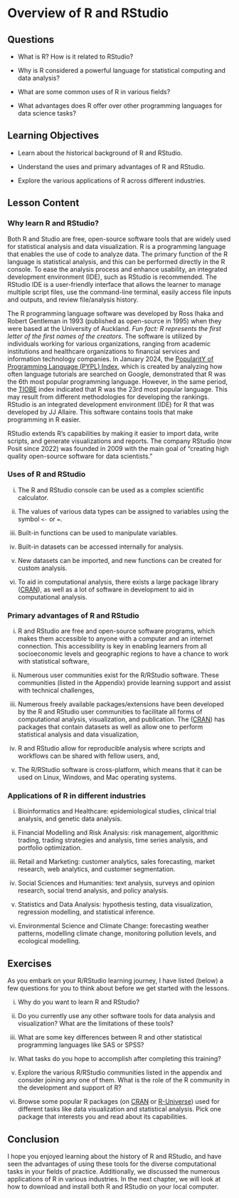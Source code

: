 # Overview of R and RStudio {#sec-overview}

## Questions

-   What is R? How is it related to RStudio?

-   Why is R considered a powerful language for statistical computing and data analysis?

-   What are some common uses of R in various fields?

-   What advantages does R offer over other programming languages for data science tasks?

## Learning Objectives

-   Learn about the historical background of R and RStudio.

-   Understand the uses and primary advantages of R and RStudio.

-   Explore the various applications of R across different industries.

## Lesson Content

### Why learn R and RStudio?

Both R and Studio are free, open-source software tools that are widely used for statistical analysis and data visualization. R is a programming language that enables the use of code to analyze data. The primary function of the R language is statistical analysis, and this can be performed directly in the R console. To ease the analysis process and enhance usability, an integrated development environment (IDE), such as RStudio is recommended. The RStudio IDE is a user-friendly interface that allows the learner to manage multiple script files, use the command-line terminal, easily access file inputs and outputs, and review file/analysis history.

The R programming language software was developed by Ross Ihaka and Robert Gentleman in 1993 (published as open-source in 1995) when they were based at the University of Auckland. *Fun fact: R represents the first letter of the first names of the creators*. The software is utilized by individuals working for various organizations, ranging from academic institutions and healthcare organizations to financial services and information technology companies. In January 2024, the [PopularitY of Programming Language (PYPL) Index](https://pypl.github.io/PYPL.html), which is created by analyzing how often language tutorials are searched on Google, demonstrated that R was the 6th most popular programming language. However, in the same period, the [TIOBE](https://www.tiobe.com/tiobe-index/) index indicated that R was the 23rd most popular language. This may result from different methodologies for developing the rankings. RStudio is an integrated development environment (IDE) for R that was developed by JJ Allaire. This software contains tools that make programming in R easier.

RStudio extends R’s capabilities by making it easier to import data, write scripts, and generate visualizations and reports. The company RStudio (now Posit since 2022) was founded in 2009 with the main goal of “creating high quality open-source software for data scientists.”

### Uses of R and RStudio

i.  The R and RStudio console can be used as a complex scientific calculator.

ii. The values of various data types can be assigned to variables using the symbol `<-` or `=`.

iii. Built-in functions can be used to manipulate variables.

iv. Built-in datasets can be accessed internally for analysis.

v.  New datasets can be imported, and new functions can be created for custom analysis.

vi. To aid in computational analysis, there exists a large package library ([CRAN](https://cran.r-project.org/)), as well as a lot of software in development to aid in computational analysis.

### Primary advantages of R and RStudio

i.  R and RStudio are free and open-source software programs, which makes them accessible to anyone with a computer and an internet connection. This accessibility is key in enabling learners from all socioeconomic levels and geographic regions to have a chance to work with statistical software,

ii. Numerous user communities exist for the R/RStudio software. These communities (listed in the Appendix) provide learning support and assist with technical challenges,

iii. Numerous freely available packages/extensions have been developed by the R and RStudio user communities to facilitate all forms of computational analysis, visualization, and publication. The ([CRAN](https://cran.r-project.org/)) has packages that contain datasets as well as allow one to perform statistical analysis and data visualization,

iv. R and RStudio allow for reproducible analysis where scripts and workflows can be shared with fellow users, and,

v.  The R/RStudio software is cross-platform, which means that it can be used on Linux, Windows, and Mac operating systems.

### Applications of R in different industries

i.  Bioinformatics and Healthcare: epidemiological studies, clinical trial analysis, and genetic data analysis.

ii. Financial Modelling and Risk Analysis: risk management, algorithmic trading, trading strategies and analysis, time series analysis, and portfolio optimization.

iii. Retail and Marketing: customer analytics, sales forecasting, market research, web analytics, and customer segmentation.

iv. Social Sciences and Humanities: text analysis, surveys and opinion research, social trend analysis, and policy analysis.

v.  Statistics and Data Analysis: hypothesis testing, data visualization, regression modelling, and statistical inference.

vi. Environmental Science and Climate Change: forecasting weather patterns, modelling climate change, monitoring pollution levels, and ecological modelling.

## Exercises

As you embark on your R/RStudio learning journey, I have listed (below) a few questions for you to think about before we get started with the lessons.

i.  Why do you want to learn R and RStudio?

ii. Do you currently use any other software tools for data analysis and visualization? What are the limitations of these tools?

iii. What are some key differences between R and other statistical programming languages like SAS or SPSS?

iv. What tasks do you hope to accomplish after completing this training?

v.  Explore the various R/RStudio communities listed in the appendix and consider joining any one of them. What is the role of the R community in the development and support of R?

vi. Browse some popular R packages (on [CRAN](https://cran.r-project.org/) or [R-Universe](https://r-universe.dev/search/)) used for different tasks like data visualization and statistical analysis. Pick one package that interests you and read about its capabilities.

## Conclusion

I hope you enjoyed learning about the history of R and RStudio, and have seen the advantages of using these tools for the diverse computational tasks in your fields of practice. Additionally, we discussed the numerous applications of R in various industries. In the next chapter, we will look at how to download and install both R and RStudio on your local computer.
